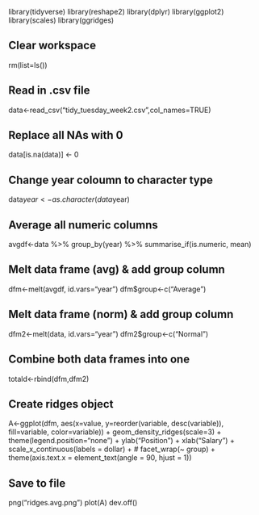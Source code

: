 library(tidyverse)
library(reshape2)
library(dplyr)
library(ggplot2)
library(scales)
library(ggridges)

## Clear workspace
rm(list=ls())

## Read in .csv file
data<-read_csv("tidy_tuesday_week2.csv",col_names=TRUE)

## Replace all NAs with 0
data[is.na(data)] <- 0

## Change year coloumn to character type
data$year<-as.character(data$year)

## Average all numeric columns
avgdf<-data %>% group_by(year) %>% summarise_if(is.numeric, mean)

## Melt data frame (avg) & add group column
dfm<-melt(avgdf, id.vars="year")
dfm$group<-c("Average")

## Melt data frame (norm) & add group column
dfm2<-melt(data, id.vars="year")
dfm2$group<-c("Normal")

## Combine both data frames into one
totald<-rbind(dfm,dfm2)

## Create ridges object
A<-ggplot(dfm, aes(x=value, y=reorder(variable, desc(variable)), fill=variable, color=variable)) +
  geom_density_ridges(scale=3) +
  theme(legend.position="none") +
  ylab("Position") +
  xlab("Salary") +
  scale_x_continuous(labels = dollar) +
#  facet_wrap(~ group) +
  theme(axis.text.x = element_text(angle = 90, hjust = 1))

## Save to file
png("ridges.avg.png")
plot(A)
dev.off()
